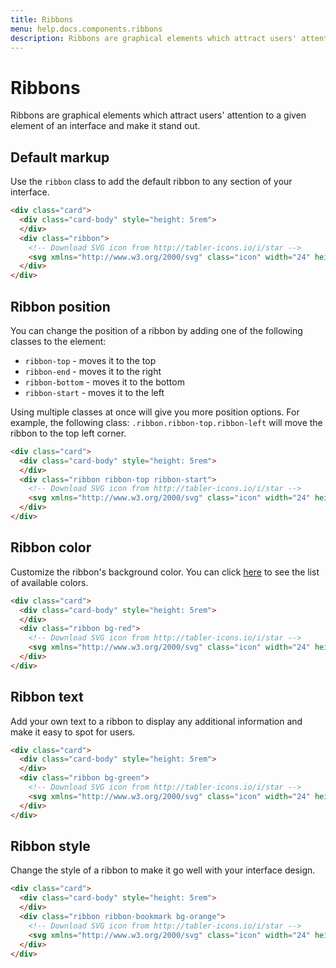 ```yaml
---
title: Ribbons
menu: help.docs.components.ribbons
description: Ribbons are graphical elements which attract users' attention to a given element of an interface and make it stand out.
---
```


# Ribbons

Ribbons are graphical elements which attract users' attention to a given element of an interface and make it stand out.

## Default markup

Use the `ribbon` class to add the default ribbon to any section of your interface.

~~~html
<div class="card">
  <div class="card-body" style="height: 5rem">
  </div>
  <div class="ribbon">
    <!-- Download SVG icon from http://tabler-icons.io/i/star -->
    <svg xmlns="http://www.w3.org/2000/svg" class="icon" width="24" height="24" viewBox="0 0 24 24" stroke-width="2" stroke="currentColor" fill="none" stroke-linecap="round" stroke-linejoin="round"><path stroke="none" d="M0 0h24v24H0z" fill="none"/><path d="M12 17.75l-6.172 3.245l1.179 -6.873l-5 -4.867l6.9 -1l3.086 -6.253l3.086 6.253l6.9 1l-5 4.867l1.179 6.873z" /></svg>
  </div>
</div>
~~~


## Ribbon position

You can change the position of a ribbon by adding one of the following classes to the element:

- `ribbon-top` - moves it to the top
- `ribbon-end` - moves it to the right
- `ribbon-bottom` - moves it to the bottom
- `ribbon-start` - moves it to the left

Using multiple classes at once will give you more position options. For example, the following class: `.ribbon.ribbon-top.ribbon-left` will move the ribbon to the top left corner.

~~~html
<div class="card">
  <div class="card-body" style="height: 5rem">
  </div>
  <div class="ribbon ribbon-top ribbon-start">
    <!-- Download SVG icon from http://tabler-icons.io/i/star -->
    <svg xmlns="http://www.w3.org/2000/svg" class="icon" width="24" height="24" viewBox="0 0 24 24" stroke-width="2" stroke="currentColor" fill="none" stroke-linecap="round" stroke-linejoin="round"><path stroke="none" d="M0 0h24v24H0z" fill="none"/><path d="M12 17.75l-6.172 3.245l1.179 -6.873l-5 -4.867l6.9 -1l3.086 -6.253l3.086 6.253l6.9 1l-5 4.867l1.179 6.873z" /></svg>
  </div>
</div>
~~~


## Ribbon color

Customize the ribbon's background color. You can click [here](colors) to see the list of available colors.

~~~html
<div class="card">
  <div class="card-body" style="height: 5rem">
  </div>
  <div class="ribbon bg-red">
    <!-- Download SVG icon from http://tabler-icons.io/i/star -->
    <svg xmlns="http://www.w3.org/2000/svg" class="icon" width="24" height="24" viewBox="0 0 24 24" stroke-width="2" stroke="currentColor" fill="none" stroke-linecap="round" stroke-linejoin="round"><path stroke="none" d="M0 0h24v24H0z" fill="none"/><path d="M12 17.75l-6.172 3.245l1.179 -6.873l-5 -4.867l6.9 -1l3.086 -6.253l3.086 6.253l6.9 1l-5 4.867l1.179 6.873z" /></svg>
  </div>
</div>
~~~


## Ribbon text

Add your own text to a ribbon to display any additional information and make it easy to spot for users.

~~~html
<div class="card">
  <div class="card-body" style="height: 5rem">
  </div>
  <div class="ribbon bg-green">
    <!-- Download SVG icon from http://tabler-icons.io/i/star -->
    <svg xmlns="http://www.w3.org/2000/svg" class="icon" width="24" height="24" viewBox="0 0 24 24" stroke-width="2" stroke="currentColor" fill="none" stroke-linecap="round" stroke-linejoin="round"><path stroke="none" d="M0 0h24v24H0z" fill="none"/><path d="M12 17.75l-6.172 3.245l1.179 -6.873l-5 -4.867l6.9 -1l3.086 -6.253l3.086 6.253l6.9 1l-5 4.867l1.179 6.873z" /></svg>
  </div>
</div>
~~~


## Ribbon style

Change the style of a ribbon to make it go well with your interface design.

~~~html
<div class="card">
  <div class="card-body" style="height: 5rem">
  </div>
  <div class="ribbon ribbon-bookmark bg-orange">
    <!-- Download SVG icon from http://tabler-icons.io/i/star -->
    <svg xmlns="http://www.w3.org/2000/svg" class="icon" width="24" height="24" viewBox="0 0 24 24" stroke-width="2" stroke="currentColor" fill="none" stroke-linecap="round" stroke-linejoin="round"><path stroke="none" d="M0 0h24v24H0z" fill="none"/><path d="M12 17.75l-6.172 3.245l1.179 -6.873l-5 -4.867l6.9 -1l3.086 -6.253l3.086 6.253l6.9 1l-5 4.867l1.179 6.873z" /></svg>
  </div>
</div>
~~~
